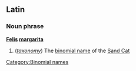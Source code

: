 ==Latin==
===Noun phrase===
'''[[Felis]] [[margarita]]''' 

#(''[[taxonomy]]'') The [[binomial name]] of the [[Sand Cat]]
[[Category:Binomial names]]